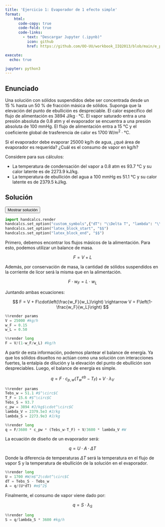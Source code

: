 ```yaml
---
title: 'Ejercicio 1: Evaporador de 1 efecto simple'
format:
    html: 
      code-copy: true
      code-fold: true
      code-links: 
        - text: "Descargar Jupyter (.ipynb)"
          icon: github
          href: https://github.com/OO-UU/workbook_IIQ2013/blob/main/e_prop/08_evaporadores/jupyter/e08_1.ipynb

execute: 
  echo: true

jupyter: python3
---
```


## Enunciado

Una solución con sólidos suspendidos debe ser concentrada desde un $15~\%$ hasta un $50~\%$ de fracción másica de sólidos. Suponga que la elevación del punto de ebullición es despreciable. El calor específico del flujo de alimentación es $3894~\text{J/kg}\cdot\text{°C}$. El vapor saturado entra a una presión absoluta de $0.8~\text{atm}$ y el evaporador se encuentra a una presión absoluta de $100~\text{mmHg}$. El flujo de alimentación entra a $15~\text{°C}$ y el coeficiente global de trasferencia de calor es $1700~\text{W/m}^2\cdot\text{°C}$.

Si el evaporador debe evaporar $25000~\text{kg/h}$ de agua, ¿qué área de evaporador es requerida? ¿Cuál es el consumo de vapor en $\text{kg/h}$?

Considere para sus cálculos:

* La temperatura de condensación del vapor a $0.8~\text{atm}$ es $93.7~\text{°C}$ y su calor latente es de $2273.9~\text{kJ/kg}$.
* La temperatura de ebullición del agua a $100~\text{mmHg}$ es $51.1~\text{°C}$ y su calor latente es de $2379.5~\text{kJ/kg}$.

## Solución

<button class="btn btn-success" data-bs-toggle="collapse" href="#e08_1-sol" aria-expanded="false">Mostrar solución</button>

::: {#e08_1-sol .collapse .multi-collapse}

```python
import handcalcs.render
handcalcs.set_option("custom_symbols",{"dT": "\\Delta T", "lambda": "\\lambda", "Tebs": "T^eb"})
handcalcs.set_option("latex_block_start", "$$")
handcalcs.set_option("latex_block_end", "$$")
```

Primero, debemos encontrar los flujos másicos de la alimentación. Para esto, podemos utilizar un balance de masa.

$$
F = V + L
$$

Además, por conservación de masa, la cantidad de sólidos suspendidos en la corriente de licor será la misma que en la alimentación.

$$
F\cdot w_F = L\cdot w_L
$$

Juntando ambas ecuaciones:

$$
F = V + F\cdot\left(\frac{w_F}{w_L}\right) \rightarrow V = F\left(1-\frac{w_F}{w_L}\right)
$$

```python
%%render params
V = 25000 #kg/h
w_F = 0.15
w_L = 0.50
```

```python
%%render long
F = V/(1-w_F/w_L) #kg/h
```

A partir de esta información, podemos plantear el balance de energía. Ya que los sólidos disueltos no actúan como una solución con interacciones fuertes, la entalpía de dilución y la elevación del punto de ebullición son despreciables. Luego, el balance de energía es simple.

$$
q = F\cdot c_{p,w}\left(T^{eb}_w-T_F\right) + V\cdot \lambda_V
$$

```python
%%render params
Tebs_w = 51.1 #$^\circ$C
T_F = 15.6 #$^\circ$C
Tebs_S = 93.7
c_pw = 3894 #J/kg$\cdot^\circ$C
lambda_V = 2379.5e3 #J/kg
lambda_S = 2273.9e3 #J/kg
```

```python
%%render long
q = F/3600 * c_pw * (Tebs_w-T_F) + V/3600 * lambda_V #W
```

La ecuación de diseño de un evaporador será:

$$
q = U\cdot A\cdot\Delta T
$$

Donde la diferencia de temperaturas $\Delta T$ será la temperatura en el flujo de vapor $\text{S}$ y la temperatura de ebullición de la solución en el evaporador.

```python
%%render long
U = 1700 #W/m$^2\cdot^\circ$C
dT = Tebs_S - Tebs_w
A = q/(U*dT) #m$^2$
```

Finalmente, el consumo de vapor viene dado por:

$$
q = S\cdot \lambda_S
$$

```python
%%render long
S = q/lambda_S * 3600 #kg/h
```

:::